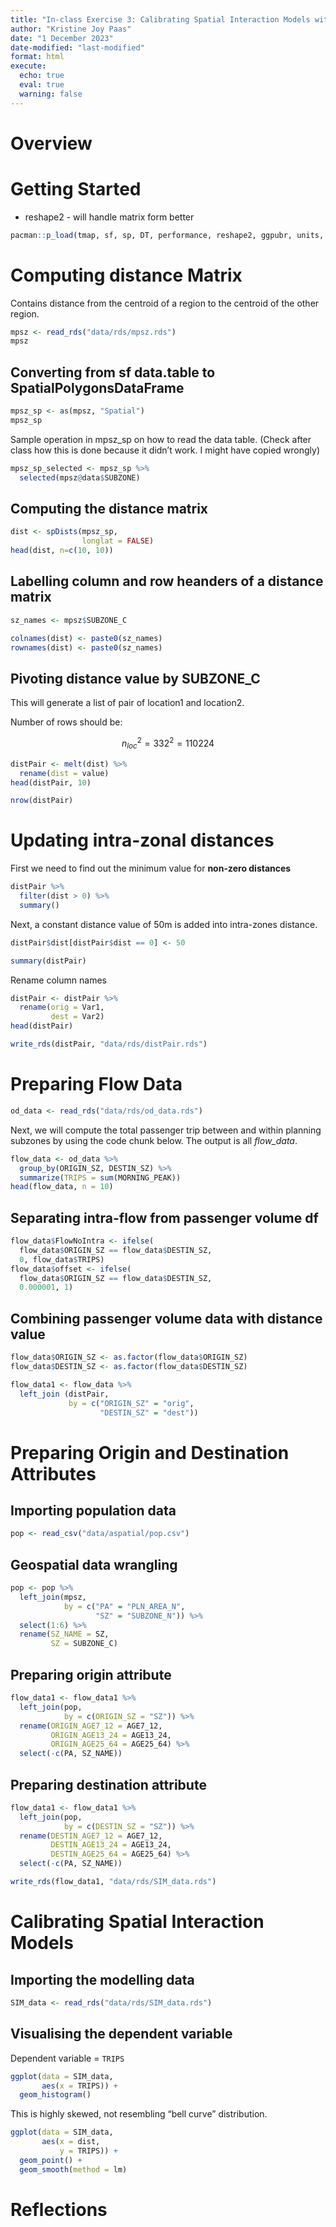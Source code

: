 ```yaml
---
title: "In-class Exercise 3: Calibrating Spatial Interaction Models with R"
author: "Kristine Joy Paas"
date: "1 December 2023"
date-modified: "last-modified"
format: html
execute: 
  echo: true
  eval: true
  warning: false
---
```


# Overview

# Getting Started

-   reshape2 - will handle matrix form better

```r
pacman::p_load(tmap, sf, sp, DT, performance, reshape2, ggpubr, units, tidyverse)
```

# Computing distance Matrix

Contains distance from the centroid of a region to the centroid of the other region.

```r
mpsz <- read_rds("data/rds/mpsz.rds")
mpsz
```

## **Converting from sf data.table to SpatialPolygonsDataFrame**

```r
mpsz_sp <- as(mpsz, "Spatial")
mpsz_sp
```

Sample operation in mpsz_sp on how to read the data table. (Check after class how this is done because it didn't work. I might have copied wrongly)

```r
mpsz_sp_selected <- mpsz_sp %>%
  selected(mpsz@data$SUBZONE)
```

## Computing the distance matrix

```r
dist <- spDists(mpsz_sp, 
                longlat = FALSE)
head(dist, n=c(10, 10))
```

## **Labelling column and row heanders of a distance matrix**

```r
sz_names <- mpsz$SUBZONE_C
```

```r
colnames(dist) <- paste0(sz_names)
rownames(dist) <- paste0(sz_names)
```

## **Pivoting distance value by SUBZONE_C**

This will generate a list of pair of location1 and location2.

Number of rows should be:

$$
n_{loc}^2 = 332^2 = 110224
$$

```r
distPair <- melt(dist) %>%
  rename(dist = value)
head(distPair, 10)
```

```r
nrow(distPair)
```

# **Updating intra-zonal distances**

First we need to find out the minimum value for **non-zero distances**

```r
distPair %>%
  filter(dist > 0) %>%
  summary()
```

Next, a constant distance value of 50m is added into intra-zones distance.

```r
distPair$dist[distPair$dist == 0] <- 50
```

```r
summary(distPair)
```

Rename column names

```r
distPair <- distPair %>%
  rename(orig = Var1,
         dest = Var2)
head(distPair)
```

```r
write_rds(distPair, "data/rds/distPair.rds") 
```

# Preparing Flow Data

```r
od_data <- read_rds("data/rds/od_data.rds")
```

Next, we will compute the total passenger trip between and within planning subzones by using the code chunk below. The output is all *flow_data*.

```r
flow_data <- od_data %>%
  group_by(ORIGIN_SZ, DESTIN_SZ) %>% 
  summarize(TRIPS = sum(MORNING_PEAK)) 
head(flow_data, n = 10)
```

## **Separating intra-flow from passenger volume df**

```r
flow_data$FlowNoIntra <- ifelse(
  flow_data$ORIGIN_SZ == flow_data$DESTIN_SZ, 
  0, flow_data$TRIPS)
flow_data$offset <- ifelse(
  flow_data$ORIGIN_SZ == flow_data$DESTIN_SZ, 
  0.000001, 1)
```

## **Combining passenger volume data with distance value**

```r
flow_data$ORIGIN_SZ <- as.factor(flow_data$ORIGIN_SZ)
flow_data$DESTIN_SZ <- as.factor(flow_data$DESTIN_SZ)
```

```r
flow_data1 <- flow_data %>%
  left_join (distPair,
             by = c("ORIGIN_SZ" = "orig",
                    "DESTIN_SZ" = "dest"))
```

# **Preparing Origin and Destination Attributes**

## **Importing population data**

```r
pop <- read_csv("data/aspatial/pop.csv")
```

## **Geospatial data wrangling**

```r
pop <- pop %>%
  left_join(mpsz,
            by = c("PA" = "PLN_AREA_N",
                   "SZ" = "SUBZONE_N")) %>%
  select(1:6) %>%
  rename(SZ_NAME = SZ,
         SZ = SUBZONE_C)
```

## Preparing origin attribute

```r
flow_data1 <- flow_data1 %>%
  left_join(pop,
            by = c(ORIGIN_SZ = "SZ")) %>%
  rename(ORIGIN_AGE7_12 = AGE7_12,
         ORIGIN_AGE13_24 = AGE13_24,
         ORIGIN_AGE25_64 = AGE25_64) %>%
  select(-c(PA, SZ_NAME))
```

## Preparing destination attribute

```r
flow_data1 <- flow_data1 %>%
  left_join(pop,
            by = c(DESTIN_SZ = "SZ")) %>%
  rename(DESTIN_AGE7_12 = AGE7_12,
         DESTIN_AGE13_24 = AGE13_24,
         DESTIN_AGE25_64 = AGE25_64) %>%
  select(-c(PA, SZ_NAME))
```

```r
write_rds(flow_data1, "data/rds/SIM_data.rds")
```

# **Calibrating Spatial Interaction Models**

## **Importing the modelling data**

```r
SIM_data <- read_rds("data/rds/SIM_data.rds")
```

## **Visualising the dependent variable**

Dependent variable = `TRIPS`

```r
ggplot(data = SIM_data,
       aes(x = TRIPS)) +
  geom_histogram()
```

This is highly skewed, not resembling "bell curve" distribution.

```r
ggplot(data = SIM_data,
       aes(x = dist,
           y = TRIPS)) +
  geom_point() +
  geom_smooth(method = lm)
```

# Reflections
